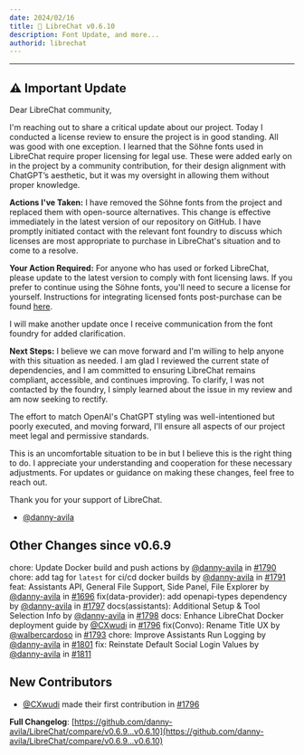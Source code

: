 ```yaml
---
date: 2024/02/16
title: 🚀 LibreChat v0.6.10
description: Font Update, and more...
authorid: librechat
---
```



<ChangelogHeader />

---

## ⚠️ Important Update

Dear LibreChat community,

I'm reaching out to share a critical update about our project. Today I conducted a license review to ensure the project is in good standing. All was good with one exception. I learned that the Söhne fonts used in LibreChat require proper licensing for legal use. These were added early on in the project by a community contribution, for their design alignment with ChatGPT’s aesthetic, but it was my oversight in allowing them without proper knowledge.

**Actions I've Taken:** I have removed the Söhne fonts from the project and replaced them with open-source alternatives. This change is effective immediately in the latest version of our repository on GitHub. I have promptly initiated contact with the relevant font foundry to discuss which licenses are most appropriate to purchase in LibreChat's situation and to come to a resolve.

**Your Action Required:** For anyone who has used or forked LibreChat, please update to the latest version to comply with font licensing laws. If you prefer to continue using the Söhne fonts, you'll need to secure a license for yourself. Instructions for integrating licensed fonts post-purchase can be found [here](https://gist.github.com/danny-avila/e1d623e51b24cf0989865197bb788102).

I will make another update once I receive communication from the font foundry for added clarification.

**Next Steps:** I believe we can move forward and I'm willing to help anyone with this situation as needed. I am glad I reviewed the current state of dependencies, and I am committed to ensuring LibreChat remains compliant, accessible, and continues improving. To clarify, I was not contacted by the foundry, I simply learned about the issue in my review and am now seeking to rectify.

The effort to match OpenAI's ChatGPT styling was well-intentioned but poorly executed, and moving forward, I'll ensure all aspects of our project meet legal and permissive standards.

This is an uncomfortable situation to be in but I believe this is the right thing to do. I appreciate your understanding and cooperation for these necessary adjustments. For updates or guidance on making these changes, feel free to reach out.

Thank you for your support of LibreChat.

- [@danny-avila](https://github.com/danny-avila)

## Other Changes since v0.6.9
chore: Update Docker build and push actions by [@danny-avila](https://github.com/danny-avila) in [#1790](https://github.com/danny-avila/LibreChat/pull/1790)
chore: add tag for `latest` for ci/cd docker builds by [@danny-avila](https://github.com/danny-avila) in [#1791](https://github.com/danny-avila/LibreChat/pull/1791)
feat: Assistants API, General File Support, Side Panel, File Explorer by [@danny-avila](https://github.com/danny-avila) in [#1696](https://github.com/danny-avila/LibreChat/pull/1696)
fix(data-provider): add openapi-types dependency by [@danny-avila](https://github.com/danny-avila) in [#1797](https://github.com/danny-avila/LibreChat/pull/1797)
docs(assistants): Additional Setup & Tool Selection Info by [@danny-avila](https://github.com/danny-avila) in [#1798](https://github.com/danny-avila/LibreChat/pull/1798)
docs: Enhance LibreChat Docker deployment guide by [@CXwudi](https://github.com/CXwudi) in [#1796](https://github.com/danny-avila/LibreChat/pull/1796)
fix(Convo): Rename Title UX by [@walbercardoso](https://github.com/walbercardoso) in [#1793](https://github.com/danny-avila/LibreChat/pull/1793)
chore: Improve Assistants Run Logging by [@danny-avila](https://github.com/danny-avila) in [#1801](https://github.com/danny-avila/LibreChat/pull/1801)
fix: Reinstate Default Social Login Values by [@danny-avila](https://github.com/danny-avila) in [#1811](https://github.com/danny-avila/LibreChat/pull/1811)

## New Contributors
* [@CXwudi](https://github.com/CXwudi) made their first contribution in [#1796](https://github.com/danny-avila/LibreChat/pull/1796)

**Full Changelog**: [https://github.com/danny-avila/LibreChat/compare/v0.6.9...v0.6.10](https://github.com/danny-avila/LibreChat/compare/v0.6.9...v0.6.10)
